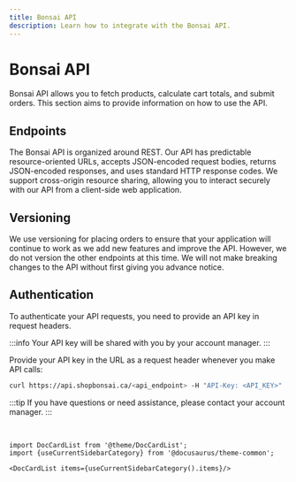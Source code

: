 ```yaml
---
title: Bonsai API
description: Learn how to integrate with the Bonsai API.
---
```


# Bonsai API

Bonsai API allows you to fetch products, calculate cart totals, and submit orders. This section aims
to provide information on how to use the API.

## Endpoints

The Bonsai API is organized around REST. Our API has predictable resource-oriented URLs, accepts
JSON-encoded request bodies, returns JSON-encoded responses, and uses standard HTTP response codes.
We support cross-origin resource sharing, allowing you to interact securely with our API from a
client-side web application.

## Versioning

We use versioning for placing orders to ensure that your application will continue to work as we add
new features and improve the API. However, we do not version the other endpoints at this time. We
will not make breaking changes to the API without first giving you advance notice.

## Authentication

To authenticate your API requests, you need to provide an API key in request headers.

:::info
Your API key will be shared with you by your account manager.
:::

Provide your API key in the URL as a request header whenever you make API calls:

```bash
curl https://api.shopbonsai.ca/<api_endpoint> -H "API-Key: <API_KEY>"
```

:::tip
If you have questions or need assistance, please contact your account manager.
:::

<br />

```mdx-code-block
import DocCardList from '@theme/DocCardList';
import {useCurrentSidebarCategory} from '@docusaurus/theme-common';

<DocCardList items={useCurrentSidebarCategory().items}/>
```
